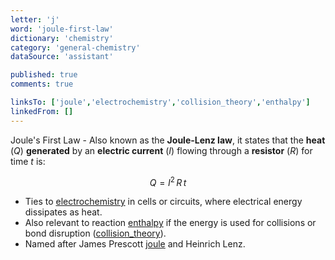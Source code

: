 ```yaml
---
letter: 'j'
word: 'joule-first-law'
dictionary: 'chemistry'
category: 'general-chemistry'
dataSource: 'assistant'

published: true
comments: true

linksTo: ['joule','electrochemistry','collision_theory','enthalpy']
linkedFrom: []
---
```


<a id="joule_first_law">Joule's First Law</a> - Also known as the **Joule-Lenz law**, it states that the **heat** ($Q$) **generated** by an **electric current** ($I$) flowing through a **resistor** ($R$) for time $t$ is:

$$
Q = I^2 \, R \, t
$$

- Ties to [electrochemistry](#electrochemistry) in cells or circuits, where electrical energy dissipates as heat.  
- Also relevant to reaction [enthalpy](#enthalpy) if the energy is used for collisions or bond disruption ([collision_theory](#collision_theory)).  
- Named after James Prescott [joule](#joule) and Heinrich Lenz.

